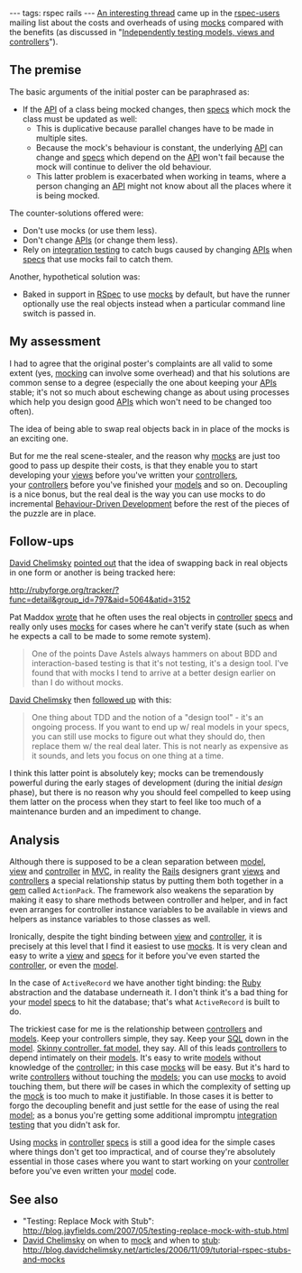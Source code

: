 ---
tags: rspec rails
---
[http://rubyforge.org/pipermail/rspec-users/2007-May/001728.html An interesting thread] came up in the [[rspec-users]] mailing list about the costs and overheads of using [[mocks]] compared with the benefits (as discussed in "[[Independently testing models, views and controllers]]").

== The premise ==

The basic arguments of the initial poster can be paraphrased as:

* If the [[API]] of a class being mocked changes, then [[specs]] which mock the class must be updated as well:
** This is duplicative because parallel changes have to be made in multiple sites.
** Because the mock's behaviour is constant, the underlying [[API]] can change and [[specs]] which depend on the [[API]] won't fail because the mock will continue to deliver the old behaviour.
** This latter problem is exacerbated when working in teams, where a person changing an [[API]] might not know about all the places where it is being mocked.

The counter-solutions offered were:

* Don't use mocks (or use them less).
* Don't change [[APIs]] (or change them less).
* Rely on [[integration testing]] to catch bugs caused by changing [[APIs]] when [[specs]] that use mocks fail to catch them.

Another, hypothetical solution was:

* Baked in support in [[RSpec]] to use [[mocks]] by default, but have the runner optionally use the real objects instead when a particular command line switch is passed in.

== My assessment ==

I had to agree that the original poster's complaints are all valid to some extent (yes, [[mocking]] can involve some overhead) and that his solutions are common sense to a degree (especially the one about keeping your [[APIs]] stable; it's not so much about eschewing change as about using processes which help you design good [[APIs]] which won't need to be changed too often).

The idea of being able to swap real objects back in in place of the mocks is an exciting one.

But for me the real scene-stealer, and the reason why [[mocks]] are just too good to pass up despite their costs, is that they enable you to start developing your [[views]] before you've written your [[controllers]], your [[controllers]] before you've finished your [[models]] and so on. Decoupling is a nice bonus, but the real deal is the way you can use mocks to do incremental [[Behaviour-Driven Development]] before the rest of the pieces of the puzzle are in place.

== Follow-ups ==

[[David Chelimsky]] [http://rubyforge.org/pipermail/rspec-users/2007-May/001734.html pointed out] that the idea of swapping back in real objects in one form or another is being tracked here:

http://rubyforge.org/tracker/?func=detail&group_id=797&aid=5064&atid=3152

Pat Maddox [http://rubyforge.org/pipermail/rspec-users/2007-May/001743.html wrote] that he often uses the real objects in [[controller]] [[specs]] and really only uses [[mocks]] for cases where he can't verify state (such as when he expects a call to be made to some remote system).

<blockquote>One of the points Dave Astels always hammers on about BDD and interaction-based testing is that it's not testing, it's a design tool.  I've found that with mocks I tend to arrive at a better design earlier on than I do without mocks.</blockquote>

[[David Chelimsky]] then [http://rubyforge.org/pipermail/rspec-users/2007-May/001744.html followed up] with this:

<blockquote>One thing about TDD and the notion of a "design tool" - it's an ongoing process. If you want to end up w/ real models in your specs, you can still use mocks to figure out what they should do, then replace them w/ the real deal later. This is not nearly as expensive as it sounds, and lets you focus on one thing at a time.</blockquote>

I think this latter point is absolutely key; mocks can be tremendously powerful during the early stages of development (during the initial ''design'' phase), but there is no reason why you should feel compelled to keep using them latter on the process when they start to feel like too much of a maintenance burden and an impediment to change.

== Analysis ==

Although there is supposed to be a clean separation between [[model]], [[view]] and [[controller]] in [[MVC]], in reality the [[Rails]] designers grant [[views]] and [[controllers]] a special relationship status by putting them both together in a [[gem]] called <tt>ActionPack</tt>. The framework also weakens the separation by making it easy to share methods between controller and helper, and in fact even arranges for controller instance variables to be available in views and helpers as instance variables to those classes as well.

Ironically, despite the tight binding between [[view]] and [[controller]], it is precisely at this level that I find it easiest to use [[mocks]]. It is very clean and easy to write a [[view]] and [[specs]] for it before you've even started the [[controller]], or even the [[model]].

In the case of <tt>ActiveRecord</tt> we have another tight binding: the [[Ruby]] abstraction and the database underneath it. I don't think it's a bad thing for your [[model]] [[specs]] to hit the database; that's what <tt>ActiveRecord</tt> is built to do.

The trickiest case for me is the relationship between [[controllers]] and [[models]]. Keep your controllers simple, they say. Keep your [[SQL]] down in the [[model]]. [http://weblog.jamisbuck.org/2006/10/18/skinny-controller-fat-model Skinny controller, fat model], they say. All of this leads [[controllers]] to depend intimately on their [[models]]. It's easy to write [[models]] without knowledge of the [[controller]]; in this case [[mocks]] will be easy. But it's hard to write [[controllers]] without touching the [[models]]; you can use [[mocks]] to avoid touching them, but there ''will'' be cases in which the complexity of setting up the [[mock]] is too much to make it justifiable. In those cases it is better to forgo the decoupling benefit and just settle for the ease of using the real [[model]]; as a bonus you're getting some additional impromptu [[integration testing]] that you didn't ask for.

Using [[mocks]] in [[controller]] [[specs]] is still a good idea for the simple cases where things don't get too impractical, and of course they're absolutely essential in those cases where you want to start working on your [[controller]] before you've even written your [[model]] code.

== See also ==

* "Testing: Replace Mock with Stub": http://blog.jayfields.com/2007/05/testing-replace-mock-with-stub.html
* [[David Chelimsky]] on when to [[mock]] and when to [[stub]]: http://blog.davidchelimsky.net/articles/2006/11/09/tutorial-rspec-stubs-and-mocks
